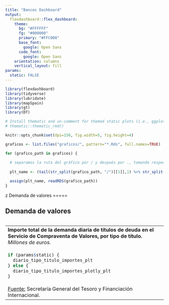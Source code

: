 ```yaml
---
title: "Bancos Dashboard"
output: 
  flexdashboard::flex_dashboard:
    theme:
      bg: "#FFFFFF"
      fg: "#000000" 
      primary: "#FFC000"
      base_font:
        google: Open Sans
      code_font:
        google: Open Sans
    orientation: columns
    vertical_layout: fill
params:
  static: FALSE
---
```


```r
library(flexdashboard)
library(tidyverse)
library(lubridate)
library(mapSpain)
library(gt)
library(DT)

# Install thematic and un-comment for themed static plots (i.e., ggplot2)
# thematic::thematic_rmd()

knitr::opts_chunk$set(dpi=150, fig.width=5, fig.height=4)


```

```r

graficos <- list.files("graficos/", pattern="*.Rds", full.names=TRUE)

for (grafico_path in graficos) {
  
  # separamos la ruta del gráfico por / y después por ., tomando respectivamente el último y el primer valor de los vectores resultantes.
  
  plt_name <- (tail(str_split(grafico_path, "/")[[1]],1) %>% str_split("\\."))[[1]][1]

  assign(plt_name, readRDS(grafico_path)) 
}

```

z
Demanda de valores
=====

Demanda de valores {.tabset}
------

<div style='display:flex; flex-direction:row; justify-content:space-evenly; align-items:center;'>
<div>
<table style="float:left;"><tr><td><b>Importe total de la demanda diaria de títulos de deuda en el Servicio de Compraventa de Valores, por tipo de título.</b> <i>Millones de euros. </i></td></tr><tr><td>
```r


if (params$static) {
  diario_tipo_titulo_importes_plt
} else {
  diario_tipo_titulo_importes_plotly_plt
}


```
</td></tr><tr><td><u>Fuente:</u> Secretaría General del Tesoro y Financiación Internacional.</td></tr></table>
</div>
</div>

<br />
<br />

